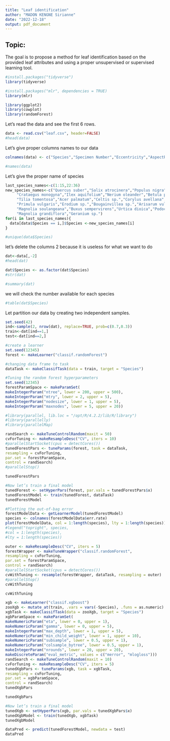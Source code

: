 ```yaml
---
title: "Leaf identification"
author: "MADON KENGNE Sirianne"
date: "2022-12-18"
output: pdf_document
---
```



## Topic:

The goal is to propose a method for leaf identification based on the provided leaf attributes and using a proper unsupervised or supervised learning tool.

```r
#install.packages("tidyverse")
library(tidyverse)
```

```r
#install.packages("mlr", dependencies = TRUE)
library(mlr)
```

```r
library(ggplot2)
library(cowplot)
library(randomForest)
```


Let's read the data and see the first 6 rows.
```r
data <- read.csv("leaf.csv", header=FALSE)
#head(data)
```
Let's give proper columns names to our data
```r
colnames(data) <- c("Species","Specimen Number","Eccentricity","AspectRatio","Elongation","Solidity","Stochastic_Convexity","Isoperimetric_Factor","Maximal_Indentation_Depth","Lobedness","Average_Intensity","Average_Contrast","Smoothness","Third_moment","Uniformity","Entropy")

#names(data)
```
Let's give the proper name of species
```r
last_species_names<-c(1:15,22:36)
new_species_names<-c("Quercus suber","Salix atrocinera","Populus nigra","Alnus sp.","Quercus robur",
     "Crataegus monogyna","Ilex aquifolium","Nerium oleander","Betula pubescens",
     "Tilia tomentosa","Acer palmatum","Celtis sp.","Corylus avellana","Castanea sativa","Populus alba",16:21,
     "Primula vulgaris","Erodium sp.","Bougainvillea sp.","Arisarum vulgare","Euonymus japonicus","Ilex perado ssp. azorica",
     "Magnolia soulangeana","Buxus sempervirens","Urtica dioica","Podocarpus sp.","Acca sellowiana","Hydrangea sp.","Pseudosasa japonica",
     "Magnolia grandiflora","Geranium sp.")
for(i in last_species_names){
  data[data$Species == i,]$Species <-new_species_names[i] 
} 

#unique(data$Species)
```

let's delete the columns 2 because it is useless for what we want to do
```r
dat<-data[,-2]
#head(dat)
```


```r
dat$Species <- as.factor(dat$Species)
#str(dat)
```


```r
#summary(dat)
```

we will check the number available for each species
```r
#table(dat$Species)
```

Let partition our data by creating two independent samples.
```r
set.seed(42)
ind<-sample(2, nrow(dat), replace=TRUE, prob=c(0.7,0.3))
train<-dat[ind==1,]
test<-dat[ind==2,]
```


```r
#create a learner
set.seed(12345)
forest <- makeLearner("classif.randomForest")
```

```r
#changing data frame to task
dataTask <- makeClassifTask(data = train, target = "Species")
```

```r
#Tuning the random forest hyperparameters
set.seed(12345)
forestParamSpace <- makeParamSet(
makeIntegerParam("ntree", lower = 200, upper = 500),
makeIntegerParam("mtry", lower = 2, upper = 5),
makeIntegerParam("nodesize", lower = 1, upper = 5),
makeIntegerParam("maxnodes", lower = 5, upper = 20))
```

```r
#library(parallel, lib.loc = "/opt/R/4.2.2/lib/R/library")
#library(parallelly)
#library(parallelMap)
```

```r
randSearch <- makeTuneControlRandom(maxit = 50)
cvForTuning <- makeResampleDesc("CV", iters = 10)
#parallelStartSocket(cpus = detectCores())
tunedForestPars <- tuneParams(forest, task = dataTask,
resampling = cvForTuning,
par.set = forestParamSpace,
control = randSearch)
#parallelStop()
```

```r
tunedForestPars
```

```r
#Now let’s train a final model
tunedForest <- setHyperPars(forest, par.vals = tunedForestPars$x)
tunedForestModel <- train(tunedForest, dataTask)
tunedForestModel
```

```r
#Plotting the out-of-bag error
forestModelData <- getLearnerModel(tunedForestModel)
species <- colnames(forestModelData$err.rate)
plot(forestModelData, col = 1:length(species), lty = 1:length(species))
#legend("topright", species,
#col = 1:length(species),
#lty = 1:length(species))
```
```r
outer <- makeResampleDesc("CV", iters = 5)
forestWrapper <- makeTuneWrapper("classif.randomForest",
resampling = cvForTuning,
par.set = forestParamSpace,
control = randSearch)
#parallelStartSocket(cpus = detectCores())
cvWithTuning <- resample(forestWrapper, dataTask, resampling = outer)
#parallelStop()
cvWithTuning
```
```r
cvWithTuning
```

```r
xgb <- makeLearner("classif.xgboost")
zooXgb <- mutate_at(train, .vars = vars(-Species), .funs = as.numeric)
xgbTask <- makeClassifTask(data = zooXgb, target = "Species")
xgbParamSpace <- makeParamSet(
makeNumericParam("eta", lower = 0, upper = 1),
makeNumericParam("gamma", lower = 0, upper = 5),
makeIntegerParam("max_depth", lower = 1, upper = 5),
makeNumericParam("min_child_weight", lower = 1, upper = 10),
makeNumericParam("subsample", lower = 0.5, upper = 1),
makeNumericParam("colsample_bytree", lower = 0.5, upper = 1),
makeIntegerParam("nrounds", lower = 20, upper = 20),
makeDiscreteParam("eval_metric", values = c("merror", "mlogloss")))
randSearch <- makeTuneControlRandom(maxit = 10)
cvForTuning <- makeResampleDesc("CV", iters = 5)
tunedXgbPars <- tuneParams(xgb, task = xgbTask,
resampling = cvForTuning,
par.set = xgbParamSpace,
control = randSearch)
tunedXgbPars
```

```r
tunedXgbPars
```

```r
#Now let’s train a final model
tunedXgb <- setHyperPars(xgb, par.vals = tunedXgbPars$x)
tunedXgbModel <- train(tunedXgb, xgbTask)
tunedXgbModel
```

```r
dataPred <- predict(tunedForestModel, newdata = test)
dataPred

```

